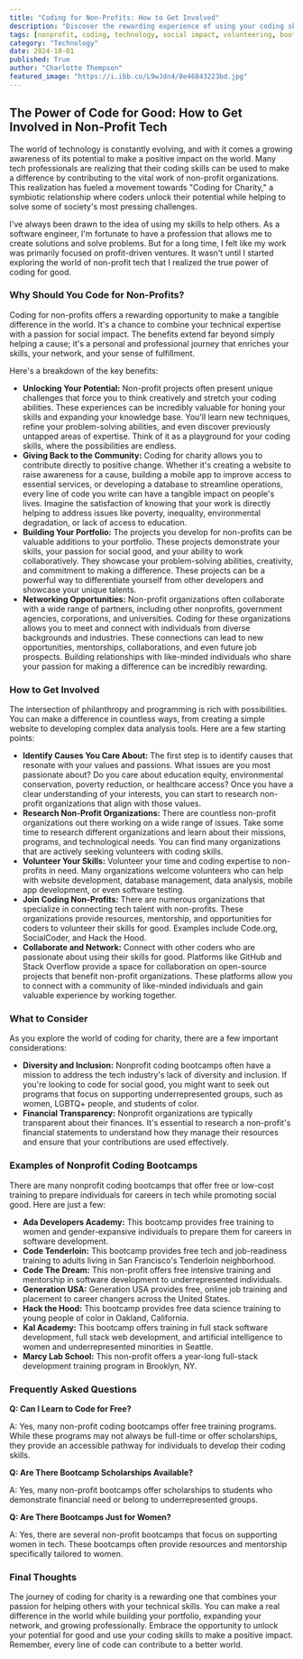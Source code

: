 ```yaml
---
title: "Coding for Non-Profits: How to Get Involved"
description: "Discover the rewarding experience of using your coding skills to make a difference in the world. Learn how to get involved in nonprofit tech by volunteering your skills, joining coding non-profits, and exploring free bootcamps. This blog explores the benefits of coding for charity, resources for getting started, and considerations for making a meaningful impact."
tags: [nonprofit, coding, technology, social impact, volunteering, bootcamp, charity, development, web development, data science]
category: "Technology"
date: 2024-10-01
published: True
author: "Charlotte Thompson"
featured_image: "https://i.ibb.co/L9wJdn4/8e46843223bd.jpg"
---
```


## The Power of Code for Good: How to Get Involved in Non-Profit Tech

The world of technology is constantly evolving, and with it comes a growing awareness of its potential to make a positive impact on the world.  Many tech professionals are realizing that their coding skills can be used to make a difference by contributing to the vital work of non-profit organizations. This realization has fueled a movement towards "Coding for Charity," a symbiotic relationship where coders unlock their potential while helping to solve some of society's most pressing challenges.

I've always been drawn to the idea of using my skills to help others.  As a software engineer, I'm fortunate to have a profession that allows me to create solutions and solve problems. But for a long time, I felt like my work was primarily focused on profit-driven ventures.  It wasn't until I started exploring the world of non-profit tech that I realized the true power of coding for good.

###  Why Should You Code for Non-Profits?

Coding for non-profits offers a rewarding opportunity to make a tangible difference in the world.  It's a chance to combine your technical expertise with a passion for social impact.  The benefits extend far beyond simply helping a cause; it's a personal and professional journey that enriches your skills, your network, and your sense of fulfillment. 

Here's a breakdown of the key benefits:

* **Unlocking Your Potential:** Non-profit projects often present unique challenges that force you to think creatively and stretch your coding abilities. These experiences can be incredibly valuable for honing your skills and expanding your knowledge base. You'll learn new techniques, refine your problem-solving abilities, and even discover previously untapped areas of expertise.  Think of it as a playground for your coding skills, where the possibilities are endless.
* **Giving Back to the Community:**  Coding for charity allows you to contribute directly to positive change.  Whether it's creating a website to raise awareness for a cause, building a mobile app to improve access to essential services, or developing a database to streamline operations, every line of code you write can have a tangible impact on people's lives. Imagine the satisfaction of knowing that your work is directly helping to address issues like poverty, inequality, environmental degradation, or lack of access to education.
* **Building Your Portfolio:**  The projects you develop for non-profits can be valuable additions to your portfolio. These projects demonstrate your skills, your passion for social good, and your ability to work collaboratively.  They showcase your problem-solving abilities, creativity, and commitment to making a difference.  These projects can be a powerful way to differentiate yourself from other developers and showcase your unique talents.
* **Networking Opportunities:**  Non-profit organizations often collaborate with a wide range of partners, including other nonprofits, government agencies, corporations, and universities. Coding for these organizations allows you to meet and connect with individuals from diverse backgrounds and industries. These connections can lead to new opportunities, mentorships, collaborations, and even future job prospects.  Building relationships with like-minded individuals who share your passion for making a difference can be incredibly rewarding.

### How to Get Involved

The intersection of philanthropy and programming is rich with possibilities.  You can make a difference in countless ways, from creating a simple website to developing complex data analysis tools.  Here are a few starting points:

* **Identify Causes You Care About:** The first step is to identify causes that resonate with your values and passions.  What issues are you most passionate about?  Do you care about education equity, environmental conservation, poverty reduction, or healthcare access?  Once you have a clear understanding of your interests, you can start to research non-profit organizations that align with those values. 
* **Research Non-Profit Organizations:**  There are countless non-profit organizations out there working on a wide range of issues.  Take some time to research different organizations and learn about their missions, programs, and technological needs. You can find many organizations that are actively seeking volunteers with coding skills.
* **Volunteer Your Skills:**  Volunteer your time and coding expertise to non-profits in need. Many organizations welcome volunteers who can help with website development, database management, data analysis, mobile app development, or even software testing. 
* **Join Coding Non-Profits:**  There are numerous organizations that specialize in connecting tech talent with non-profits. These organizations provide resources, mentorship, and opportunities for coders to volunteer their skills for good.  Examples include Code.org, SocialCoder, and Hack the Hood.
* **Collaborate and Network:**  Connect with other coders who are passionate about using their skills for good.  Platforms like GitHub and Stack Overflow provide a space for collaboration on open-source projects that benefit non-profit organizations. These platforms allow you to connect with a community of like-minded individuals and gain valuable experience by working together.

### What to Consider

As you explore the world of coding for charity, there are a few important considerations:

* **Diversity and Inclusion:** Nonprofit coding bootcamps often have a mission to address the tech industry's lack of diversity and inclusion. If you're looking to code for social good, you might want to seek out programs that focus on supporting underrepresented groups, such as women, LGBTQ+ people, and students of color.  
* **Financial Transparency:** Nonprofit organizations are typically transparent about their finances. It's essential to research a non-profit's financial statements to understand how they manage their resources and ensure that your contributions are used effectively.  

###  Examples of Nonprofit Coding Bootcamps

There are many nonprofit coding bootcamps that offer free or low-cost training to prepare individuals for careers in tech while promoting social good. Here are just a few:

* **Ada Developers Academy:** This bootcamp provides free training to women and gender-expansive individuals to prepare them for careers in software development.
* **Code Tenderloin:** This bootcamp provides free tech and job-readiness training to adults living in San Francisco's Tenderloin neighborhood.
* **Code The Dream:** This non-profit offers free intensive training and mentorship in software development to underrepresented individuals.
* **Generation USA:** Generation USA provides free, online job training and placement to career changers across the United States.
* **Hack the Hood:** This bootcamp provides free data science training to young people of color in Oakland, California.
* **Kal Academy:** This bootcamp offers training in full stack software development, full stack web development, and artificial intelligence to women and underrepresented minorities in Seattle.
* **Marcy Lab School:** This non-profit offers a year-long full-stack development training program in Brooklyn, NY.

### Frequently Asked Questions

**Q: Can I Learn to Code for Free?**

A: Yes, many non-profit coding bootcamps offer free training programs. While these programs may not always be full-time or offer scholarships, they provide an accessible pathway for individuals to develop their coding skills.

**Q: Are There Bootcamp Scholarships Available?**

A: Yes, many non-profit bootcamps offer scholarships to students who demonstrate financial need or belong to underrepresented groups. 

**Q: Are There Bootcamps Just for Women?**

A: Yes, there are several non-profit bootcamps that focus on supporting women in tech.  These bootcamps often provide resources and mentorship specifically tailored to women.

###  Final Thoughts

The journey of coding for charity is a rewarding one that combines your passion for helping others with your technical skills.  You can make a real difference in the world while building your portfolio, expanding your network, and growing professionally.  Embrace the opportunity to unlock your potential for good and use your coding skills to make a positive impact.  Remember, every line of code can contribute to a better world.